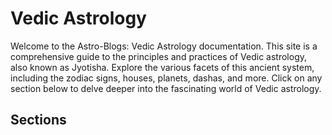 # Vedic Astrology

Welcome to the Astro-Blogs: Vedic Astrology documentation. This site is a comprehensive guide to the principles and practices of Vedic astrology, also known as Jyotisha. Explore the various facets of this ancient system, including the zodiac signs, houses, planets, dashas, and more. Click on any section below to delve deeper into the fascinating world of Vedic astrology.

## Sections
